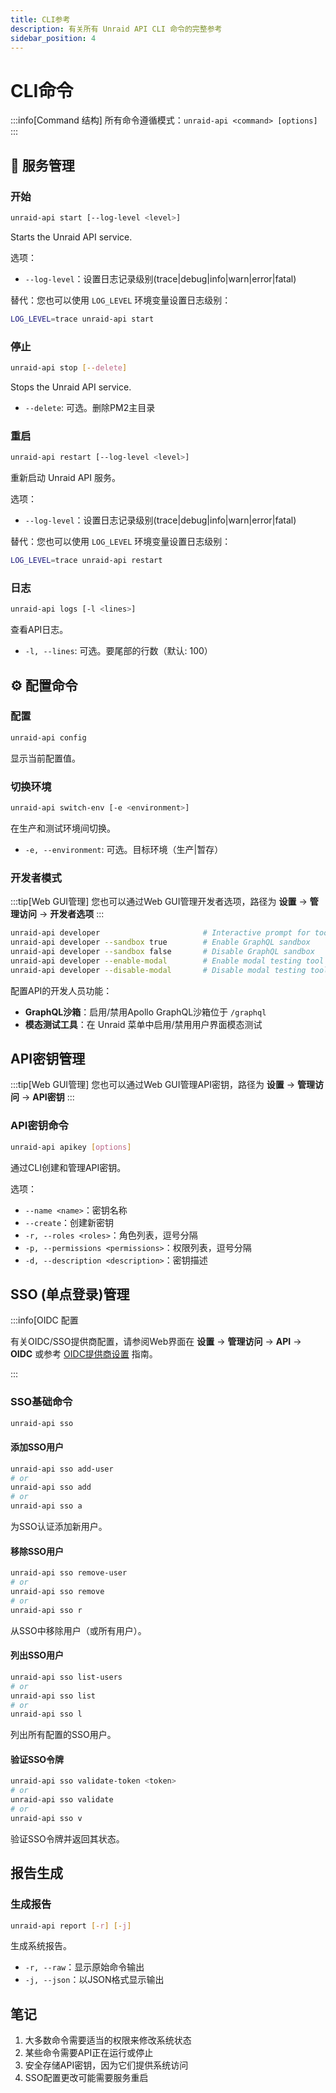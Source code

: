 ```yaml
---
title: CLI参考
description: 有关所有 Unraid API CLI 命令的完整参考
sidebar_position: 4
---
```


# CLI命令

:::info[Command 结构]
所有命令遵循模式：`unraid-api <command> [options]`
:::

## 🚀 服务管理

### 开始

```bash
unraid-api start [--log-level <level>]
```

Starts the Unraid API service.

选项：

- `--log-level`：设置日志记录级别(trace|debug|info|warn|error|fatal)

替代：您也可以使用 `LOG_LEVEL` 环境变量设置日志级别：

```bash
LOG_LEVEL=trace unraid-api start
```

### 停止

```bash
unraid-api stop [--delete]
```

Stops the Unraid API service.

- `--delete`: 可选。删除PM2主目录

### 重启

```bash
unraid-api restart [--log-level <level>]
```

重新启动 Unraid API 服务。

选项：

- `--log-level`：设置日志记录级别(trace|debug|info|warn|error|fatal)

替代：您也可以使用 `LOG_LEVEL` 环境变量设置日志级别：

```bash
LOG_LEVEL=trace unraid-api restart
```

### 日志

```bash
unraid-api logs [-l <lines>]
```

查看API日志。

- `-l, --lines`: 可选。要尾部的行数（默认: 100）

## ⚙️ 配置命令

### 配置

```bash
unraid-api config
```

显示当前配置值。

### 切换环境

```bash
unraid-api switch-env [-e <environment>]
```

在生产和测试环境间切换。

- `-e, --environment`: 可选。目标环境（生产|暂存）

### 开发者模式

:::tip[Web GUI管理]
您也可以通过Web GUI管理开发者选项，路径为 **设置** → **管理访问** → **开发者选项**
:::

```bash
unraid-api developer                       # Interactive prompt for tools
unraid-api developer --sandbox true        # Enable GraphQL sandbox
unraid-api developer --sandbox false       # Disable GraphQL sandbox
unraid-api developer --enable-modal        # Enable modal testing tool
unraid-api developer --disable-modal       # Disable modal testing tool
```

配置API的开发人员功能：

- **GraphQL沙箱**：启用/禁用Apollo GraphQL沙箱位于 `/graphql`
- **模态测试工具**：在 Unraid 菜单中启用/禁用用户界面模态测试

## API密钥管理

:::tip[Web GUI管理]
您也可以通过Web GUI管理API密钥，路径为 **设置** → **管理访问** → **API密钥**
:::

### API密钥命令

```bash
unraid-api apikey [options]
```

通过CLI创建和管理API密钥。

选项：

- `--name <name>`：密钥名称
- `--create`：创建新密钥
- `-r, --roles <roles>`：角色列表，逗号分隔
- `-p, --permissions <permissions>`：权限列表，逗号分隔
- `-d, --description <description>`：密钥描述

## SSO (单点登录)管理

:::info\[OIDC 配置

有关OIDC/SSO提供商配置，请参阅Web界面在 **设置** → **管理访问** → **API** → **OIDC** 或参考 [OIDC提供商设置](./oidc-provider-setup.mdx) 指南。

:::

### SSO基础命令

```bash
unraid-api sso
```

#### 添加SSO用户

```bash
unraid-api sso add-user
# or
unraid-api sso add
# or
unraid-api sso a
```

为SSO认证添加新用户。

#### 移除SSO用户

```bash
unraid-api sso remove-user
# or
unraid-api sso remove
# or
unraid-api sso r
```

从SSO中移除用户（或所有用户）。

#### 列出SSO用户

```bash
unraid-api sso list-users
# or
unraid-api sso list
# or
unraid-api sso l
```

列出所有配置的SSO用户。

#### 验证SSO令牌

```bash
unraid-api sso validate-token <token>
# or
unraid-api sso validate
# or
unraid-api sso v
```

验证SSO令牌并返回其状态。

## 报告生成

### 生成报告

```bash
unraid-api report [-r] [-j]
```

生成系统报告。

- `-r, --raw`：显示原始命令输出
- `-j, --json`：以JSON格式显示输出

## 笔记

1. 大多数命令需要适当的权限来修改系统状态
2. 某些命令需要API正在运行或停止
3. 安全存储API密钥，因为它们提供系统访问
4. SSO配置更改可能需要服务重启
